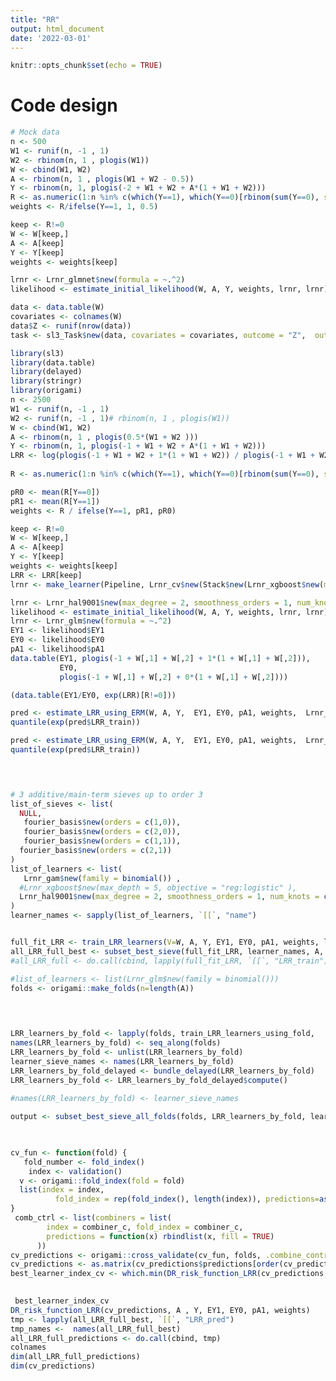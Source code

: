 ```yaml
---
title: "RR"
output: html_document
date: '2022-03-01'
---
```


```r
knitr::opts_chunk$set(echo = TRUE)
```


# Code design

```r
# Mock data
n <- 500
W1 <- runif(n, -1 , 1)
W2 <- rbinom(n, 1 , plogis(W1))
W <- cbind(W1, W2)
A <- rbinom(n, 1 , plogis(W1 + W2 - 0.5))
Y <- rbinom(n, 1, plogis(-2 + W1 + W2 + A*(1 + W1 + W2)))
R <- as.numeric(1:n %in% c(which(Y==1), which(Y==0)[rbinom(sum(Y==0), size = 1, prob = 0.5)==1]))
weights <- R/ifelse(Y==1, 1, 0.5)

keep <- R!=0
W <- W[keep,]
A <- A[keep]
Y <- Y[keep]
weights <- weights[keep]

lrnr <- Lrnr_glmnet$new(formula = ~.^2)
likelihood <- estimate_initial_likelihood(W, A, Y, weights, lrnr, lrnr)

data <- data.table(W)
covariates <- colnames(W)
data$Z <- runif(nrow(data))
task <- sl3_Task$new(data, covariates = covariates, outcome = "Z",  outcome_type = "binomial")


```

 


```r
library(sl3)
library(data.table)
library(delayed)
library(stringr)
library(origami)
n <- 2500
W1 <- runif(n, -1 , 1)
W2 <- runif(n, -1 , 1)# rbinom(n, 1 , plogis(W1))
W <- cbind(W1, W2)
A <- rbinom(n, 1 , plogis(0.5*(W1 + W2 )))
Y <- rbinom(n, 1, plogis(-1 + W1 + W2 + A*(1 + W1 + W2)))
LRR <- log(plogis(-1 + W1 + W2 + 1*(1 + W1 + W2)) / plogis(-1 + W1 + W2 + 0*(1 + W1 + W2)))
           
R <- as.numeric(1:n %in% c(which(Y==1), which(Y==0)[rbinom(sum(Y==0), size = 1, prob = 0.5)==1]))

pR0 <- mean(R[Y==0])
pR1 <- mean(R[Y==1])
weights <- R / ifelse(Y==1, pR1, pR0)

keep <- R!=0
W <- W[keep,]
A <- A[keep]
Y <- Y[keep]
weights <- weights[keep]
LRR <- LRR[keep]
lrnr <- make_learner(Pipeline, Lrnr_cv$new(Stack$new(Lrnr_xgboost$new(max_depth = 5), Lrnr_xgboost$new(max_depth = 4), Lrnr_xgboost$new(max_depth = 3))), Lrnr_cv_selector$new(loss_loglik_binomial))

lrnr <- Lrnr_hal9001$new(max_degree = 2, smoothness_orders = 1, num_knots = c(2,1))
likelihood <- estimate_initial_likelihood(W, A, Y, weights, lrnr, lrnr)
lrnr <- Lrnr_glm$new(formula = ~.^2)
EY1 <- likelihood$EY1
EY0 <- likelihood$EY0
pA1 <- likelihood$pA1
data.table(EY1, plogis(-1 + W[,1] + W[,2] + 1*(1 + W[,1] + W[,2])),
           EY0,  
           plogis(-1 + W[,1] + W[,2] + 0*(1 + W[,1] + W[,2])))

(data.table(EY1/EY0, exp(LRR)[R!=0]))

pred <- estimate_LRR_using_ERM(W, A, Y,  EY1, EY0, pA1, weights,  Lrnr_glm$new(family = binomial()), learning_method = c("plugin"))
quantile(exp(pred$LRR_train))

pred <- estimate_LRR_using_ERM(W, A, Y,  EY1, EY0, pA1, weights,  Lrnr_glm$new(family = binomial()), learning_method = c("IPW"))
quantile(exp(pred$LRR_train))


 
```

```r
# 3 additive/main-term sieves up to order 3
list_of_sieves <- list(
  NULL,
   fourier_basis$new(orders = c(1,0)),
   fourier_basis$new(orders = c(2,0)),
   fourier_basis$new(orders = c(1,1)),
  fourier_basis$new(orders = c(2,1))
)
list_of_learners <- list(
   Lrnr_gam$new(family = binomial()) ,
  #Lrnr_xgboost$new(max_depth = 5, objective = "reg:logistic" ),
  Lrnr_hal9001$new(max_degree = 2, smoothness_orders = 1, num_knots = c(8,5), lambda = c(0.0005, 0.01), fit_control = list(cv_select = FALSE) , family = binomial())
)
learner_names <- sapply(list_of_learners, `[[`, "name")


full_fit_LRR <- train_LRR_learners(V=W, A, Y, EY1, EY0, pA1, weights, list_of_learners, list_of_sieves, Vpred = W) 
all_LRR_full_best <- subset_best_sieve(full_fit_LRR, learner_names, A, Y, EY1, EY0, pA1, weights)
#all_LRR_full <- do.call(cbind, lapply(full_fit_LRR, `[[`, "LRR_train"))

#list_of_learners <- list(Lrnr_glm$new(family = binomial()))
folds <- origami::make_folds(n=length(A))

 
 

LRR_learners_by_fold <- lapply(folds, train_LRR_learners_using_fold,   W, A, Y, EY1, EY0, pA1, weights, list_of_learners, list_of_sieves )
names(LRR_learners_by_fold) <- seq_along(folds)
LRR_learners_by_fold <- unlist(LRR_learners_by_fold)
learner_sieve_names <- names(LRR_learners_by_fold)
LRR_learners_by_fold_delayed <- bundle_delayed(LRR_learners_by_fold)
LRR_learners_by_fold <- LRR_learners_by_fold_delayed$compute()
 
#names(LRR_learners_by_fold) <- learner_sieve_names
```



 


```r
 
output <- subset_best_sieve_all_folds(folds, LRR_learners_by_fold, learner_names, A, Y, EY1, EY0, pA1, weights) 


 
cv_fun <- function(fold) {
   fold_number <- fold_index()
    index <- validation()
  v <- origami::fold_index(fold = fold)
  list(index = index,
          fold_index = rep(fold_index(), length(index)), predictions=as.data.table(do.call(cbind, lapply(output[[v]] , `[[`, "LRR_pred"))))
}
 comb_ctrl <- list(combiners = list(
        index = combiner_c, fold_index = combiner_c,
        predictions = function(x) rbindlist(x, fill = TRUE)
      ))
cv_predictions <- origami::cross_validate(cv_fun, folds, .combine_control = comb_ctrl)
cv_predictions <- as.matrix(cv_predictions$predictions[order(cv_predictions$index),] )
best_learner_index_cv <- which.min(DR_risk_function_LRR(cv_predictions, A , Y, EY1, EY0, pA1, weights))
 
```

```r
 best_learner_index_cv
DR_risk_function_LRR(cv_predictions, A , Y, EY1, EY0, pA1, weights)
tmp <- lapply(all_LRR_full_best, `[[`, "LRR_pred")
tmp_names <-  names(all_LRR_full_best)
all_LRR_full_predictions <- do.call(cbind, tmp)
colnames
dim(all_LRR_full_predictions)
dim(cv_predictions)
  
```



